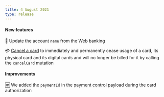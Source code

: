 ```yaml
---
title: 4 August 2021
type: release
---
```


#### New features

📛 Update the account `name` from the Web banking

💳 [Cancel a card](/topics/cards/virtual/guide-cancel) to immediately and permanently cease usage of a card, its physical card and its digital cards and will no longer be billed for it by calling the `cancelCard` mutation

#### Improvements

🆔 We added the `paymentId` in the [payment control](/developers/using-api/payment-control) payload during the card authorization
